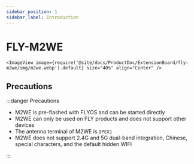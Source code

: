 ```yaml
---
sidebar_position: 1
sidebar_label: Introduction
---
```


# FLY-M2WE

    <ImageView image={require('@site/docs/ProductDoc/ExtensionBoard/fly-m2we/img/m2we.webp').default} size="40%" align="Center" />

## Precautions

:::danger Precautions

* M2WE is pre-flashed with FLYOS and can be started directly
* M2WE can only be used on FLY products and does not support other devices
* The antenna terminal of M2WE is `IPEX1`
* M2WE does not support 2.4G and 5G dual-band integration, Chinese, special characters, and the default hidden WIFI

:::

